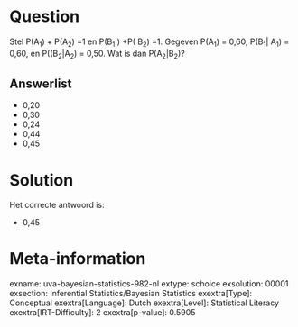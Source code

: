 Question
========

Stel P(A~1~) + P(A~2~) =1 en P(B~1~ ) +P( B~2~) =1. Gegeven P(A~1~) =
0,60, P(B~1~\| A~1~) = 0,60, en P((B~2~\|A~2~) = 0,50. Wat is dan
P(A~2~\|B~2~)?

Answerlist
----------

* 0,20
* 0,30
* 0,24
* 0,44
* 0,45

Solution
========

Het correcte antwoord is: 

* 0,45

Meta-information
================
exname: uva-bayesian-statistics-982-nl
extype: schoice
exsolution: 00001
exsection: Inferential Statistics/Bayesian Statistics
exextra[Type]: Conceptual
exextra[Language]: Dutch
exextra[Level]: Statistical Literacy
exextra[IRT-Difficulty]: 2
exextra[p-value]: 0.5905
